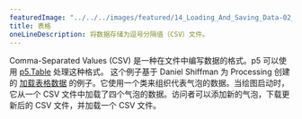 ```yaml
---
featuredImage: "../../../images/featured/14_Loading_And_Saving_Data-02_Table-thumbnail.png"
title: 表格
oneLineDescription: 将数据存储为逗号分隔值（CSV）文件。
---
```


Comma-Separated Values (CSV) 是一种在文件中编写数据的格式。p5 可以使用 
<a href="/reference/#/p5.Table/" target="_blank">p5.Table</a> 处理这种格式。
这个例子基于 Daniel Shiffman 为 Processing 创建的 
<a href="https://processing.org/examples/loadsavetable.html" target="_blank">加载表格数据</a> 
的例子。它使用一个类来组织代表气泡的数据。当绘图启动时，它从一个 CSV 文件中加载了四个气泡的数据。访问者可以添加新的气泡，下载更新后的 CSV 文件，并加载一个 CSV 文件。
